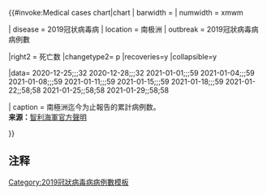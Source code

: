 {{Main|2019冠状病毒病南极洲疫情}}<onlyinclude>
{{#invoke:Medical cases chart|chart
| barwidth    = {{{barwidth|wide}}}
| numwidth    = xmwm

| disease     = 2019冠状病毒病
| location    = 南极洲
| outbreak    = 2019冠狀病毒病病例數

|right2     = 死亡数
|changetype2= p <!-- p = percent & a = absolute -->
|recoveries=y
|collapsible=y

|data=
2020-12-25;;;32
2020-12-28;;;32
2021-01-01;;;59
2021-01-04;;;59
2021-01-08;;;59
2021-01-11;;;59
2021-01-15;;;59
2021-01-18;;;59
2021-01-22;;58;58
2021-01-25;;58;58
2021-01-29;;58;58

| caption     = 南極洲迄今为止報告的累計病例数。<br />
'''来源：'''[https://www.24horas.cl/regiones/austral/ejercito-confirmo-36-casos-de-coronavirus-en-la-base-antartica-bernardo-ohiggins-4579140 智利海軍官方聲明]


}}</onlyinclude>
== 注释 ==
<noinclude>
{{notelist}}
{{Documentation}}
{{2019-nCoV|state=expanded}}
</noinclude>
[[Category:2019冠狀病毒病病例數模板]]